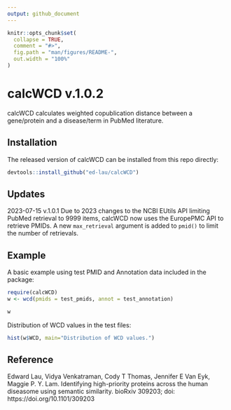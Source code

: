 ```yaml
---
output: github_document
---
```


<!-- README.md is generated from README.Rmd. Please edit that file -->

```r
knitr::opts_chunk$set(
  collapse = TRUE,
  comment = "#>",
  fig.path = "man/figures/README-",
  out.width = "100%"
)

```
# calcWCD v.1.0.2

calcWCD calculates weighted copublication distance between a gene/protein and a disease/term in PubMed literature.

## Installation

The released version of calcWCD can be installed from this repo directly:

``` r
devtools::install_github("ed-lau/calcWCD")
```

## Updates

2023-07-15 v.1.0.1
Due to 2023 changes to the NCBI EUtils API limiting PubMed retrieval to 9999 items, calcWCD now uses the EuropePMC API to retrieve PMIDs.
A new `max_retrieval` argument is added to `pmid()` to limit the number of retrievals. 

## Example

A basic example using test PMID and Annotation data included in the package: 
```r
require(calcWCD)
w <- wcd(pmids = test_pmids, annot = test_annotation)

w

```

Distribution of WCD values in the test files:

```r

hist(w$WCD, main="Distribution of WCD values.")

```

## Reference
Edward Lau, Vidya Venkatraman, Cody T Thomas, Jennifer E Van Eyk, Maggie P. Y. Lam. Identifying high-priority proteins across the human diseasome using semantic similarity. bioRxiv 309203; doi: https://doi.org/10.1101/309203
